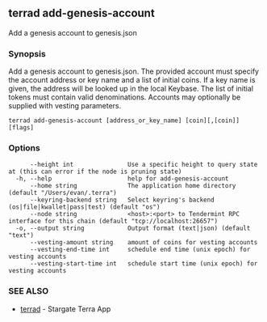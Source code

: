 ## terrad add-genesis-account

Add a genesis account to genesis.json

### Synopsis

Add a genesis account to genesis.json. The provided account must specify
the account address or key name and a list of initial coins. If a key name is given,
the address will be looked up in the local Keybase. The list of initial tokens must
contain valid denominations. Accounts may optionally be supplied with vesting parameters.


```
terrad add-genesis-account [address_or_key_name] [coin][,[coin]] [flags]
```

### Options

```
      --height int               Use a specific height to query state at (this can error if the node is pruning state)
  -h, --help                     help for add-genesis-account
      --home string              The application home directory (default "/Users/evan/.terra")
      --keyring-backend string   Select keyring's backend (os|file|kwallet|pass|test) (default "os")
      --node string              <host>:<port> to Tendermint RPC interface for this chain (default "tcp://localhost:26657")
  -o, --output string            Output format (text|json) (default "text")
      --vesting-amount string    amount of coins for vesting accounts
      --vesting-end-time int     schedule end time (unix epoch) for vesting accounts
      --vesting-start-time int   schedule start time (unix epoch) for vesting accounts
```

### SEE ALSO

* [terrad](terrad.md)	 - Stargate Terra App


